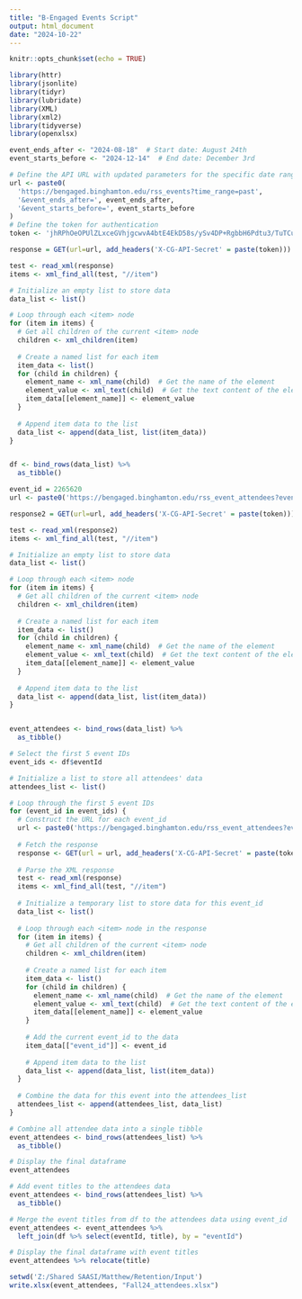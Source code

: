 ```yaml
---
title: "B-Engaged Events Script"
output: html_document
date: "2024-10-22"
---
```


```r
knitr::opts_chunk$set(echo = TRUE)
```

```r
library(httr)
library(jsonlite)
library(tidyr)
library(lubridate)
library(XML)
library(xml2)
library(tidyverse)
library(openxlsx)
```
```r
event_ends_after <- "2024-08-18"  # Start date: August 24th
event_starts_before <- "2024-12-14"  # End date: December 3rd

# Define the API URL with updated parameters for the specific date range
url <- paste0(
  'https://bengaged.binghamton.edu/rss_events?time_range=past',
  '&event_ends_after=', event_ends_after,
  '&event_starts_before=', event_starts_before
)
# Define the token for authentication
token <- 'jhRPhOeOPUlZLxceGVhjgcwvA4btE4EkD58s/ySv4DP+RgbbH6Pdtu3/TuTCuoqDp6x1YYSO/jxvMUBla4wVUxFKTnxdqs8xFJ2taut0wdxSGAue2OoilXKEHTKbJXd+cQ=='


```

```r
response = GET(url=url, add_headers('X-CG-API-Secret' = paste(token)))
```

```r
test <- read_xml(response)
items <- xml_find_all(test, "//item")

# Initialize an empty list to store data
data_list <- list()

# Loop through each <item> node
for (item in items) {
  # Get all children of the current <item> node
  children <- xml_children(item)
  
  # Create a named list for each item
  item_data <- list()
  for (child in children) {
    element_name <- xml_name(child)  # Get the name of the element
    element_value <- xml_text(child)  # Get the text content of the element
    item_data[[element_name]] <- element_value
  }
  
  # Append item data to the list
  data_list <- append(data_list, list(item_data))
}


df <- bind_rows(data_list) %>% 
  as_tibble()
```

```r
event_id = 2265620
url <- paste0('https://bengaged.binghamton.edu/rss_event_attendees?event_id=', event_id)
```

```r
response2 = GET(url=url, add_headers('X-CG-API-Secret' = paste(token)))
```


```r
test <- read_xml(response2)
items <- xml_find_all(test, "//item")

# Initialize an empty list to store data
data_list <- list()

# Loop through each <item> node
for (item in items) {
  # Get all children of the current <item> node
  children <- xml_children(item)
  
  # Create a named list for each item
  item_data <- list()
  for (child in children) {
    element_name <- xml_name(child)  # Get the name of the element
    element_value <- xml_text(child)  # Get the text content of the element
    item_data[[element_name]] <- element_value
  }
  
  # Append item data to the list
  data_list <- append(data_list, list(item_data))
}


event_attendees <- bind_rows(data_list) %>% 
  as_tibble()

```

```r
# Select the first 5 event IDs
event_ids <- df$eventId

# Initialize a list to store all attendees' data
attendees_list <- list()

# Loop through the first 5 event IDs
for (event_id in event_ids) {
  # Construct the URL for each event_id
  url <- paste0('https://bengaged.binghamton.edu/rss_event_attendees?event_id=', event_id)
  
  # Fetch the response
  response <- GET(url = url, add_headers('X-CG-API-Secret' = paste(token)))
  
  # Parse the XML response
  test <- read_xml(response)
  items <- xml_find_all(test, "//item")
  
  # Initialize a temporary list to store data for this event_id
  data_list <- list()
  
  # Loop through each <item> node in the response
  for (item in items) {
    # Get all children of the current <item> node
    children <- xml_children(item)
    
    # Create a named list for each item
    item_data <- list()
    for (child in children) {
      element_name <- xml_name(child)  # Get the name of the element
      element_value <- xml_text(child)  # Get the text content of the element
      item_data[[element_name]] <- element_value
    }
    
    # Add the current event_id to the data
    item_data[["event_id"]] <- event_id
    
    # Append item data to the list
    data_list <- append(data_list, list(item_data))
  }
  
  # Combine the data for this event into the attendees_list
  attendees_list <- append(attendees_list, data_list)
}

# Combine all attendee data into a single tibble
event_attendees <- bind_rows(attendees_list) %>% 
  as_tibble()

# Display the final dataframe
event_attendees
```

```r
# Add event titles to the attendees data
event_attendees <- bind_rows(attendees_list) %>% 
  as_tibble()

# Merge the event titles from df to the attendees data using event_id
event_attendees <- event_attendees %>%
  left_join(df %>% select(eventId, title), by = "eventId")

# Display the final dataframe with event titles
event_attendees %>% relocate(title)

```

```r
setwd('Z:/Shared SAASI/Matthew/Retention/Input')
write.xlsx(event_attendees, "Fall24_attendees.xlsx")
```

